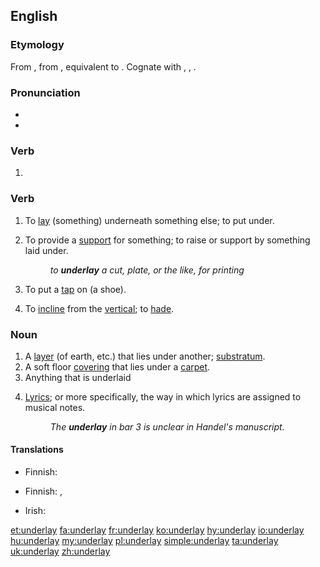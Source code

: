 ==English==

===Etymology===
From {{etyl|enm|en}} {{term|underleyen|lang=enm}}, from {{etyl|ang|en}} {{term|underlecgan||to underlay, prop, support|lang=ang}}, equivalent to {{prefix|under|lay|lang=en}}. Cognate with {{etyl|nl|-}} {{term|onderleggen||to lay or put under|lang=nl}}, {{etyl|de|-}} {{term|unterlegen||to underlay|lang=de}}, {{etyl|sv|-}} {{term|underlägga||to underlay|lang=sv}}.

===Pronunciation===
* {{IPA|/ʌndəɹˈleɪ/|lang=en}}
* {{rhymes|eɪ|lang=en}}

===Verb===
{{head|en}}

# {{en-simple past of|underlie}}

===Verb===
{{en-verb|underlays|underlaying|underlaid}}

# {{context|transitive|lang=en}} To [[lay]] (something) underneath something else; to put under.
# {{context|transitive|lang=en}} To provide a [[support]] for something; to raise or support by something laid under.
#: ''to '''underlay''' a cut, plate, or the like, for printing''
# {{context|transitive|lang=en}} To put a [[tap]] on (a shoe).
# {{context|mining|intransitive|of a vein, fault, or lode|lang=en}} To [[incline]] from the [[vertical]]; to [[hade]].

===Noun===
{{en-noun}}

# A [[layer]] (of earth, etc.) that lies under another; [[substratum]].
# A soft floor [[covering]] that lies under a [[carpet]].
# Anything that is underlaid
# {{context|music|lang=en}} [[lyrics|Lyrics]]; or more specifically, the way in which lyrics are assigned to musical notes.
#: ''The '''underlay''' in bar 3 is unclear in Handel's manuscript.''

====Translations====
{{trans-top|soft floor covering under carpet}}
* Finnish: {{t|fi|alusmatto}}
{{trans-mid}}
{{trans-bottom}}

{{trans-top|anything underlaid}}
* Finnish: {{t|fi|alunen}}, {{t+|fi|alusta}}
{{trans-mid}}
* Irish: {{t|ga|foleagan|m}}
{{trans-bottom}}

[[et:underlay]]
[[fa:underlay]]
[[fr:underlay]]
[[ko:underlay]]
[[hy:underlay]]
[[io:underlay]]
[[hu:underlay]]
[[my:underlay]]
[[pl:underlay]]
[[simple:underlay]]
[[ta:underlay]]
[[uk:underlay]]
[[zh:underlay]]